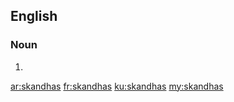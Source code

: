 ==English==

===Noun===
{{head|en|noun plural form}}

# {{plural of|skandha|lang=en}}

[[ar:skandhas]]
[[fr:skandhas]]
[[ku:skandhas]]
[[my:skandhas]]